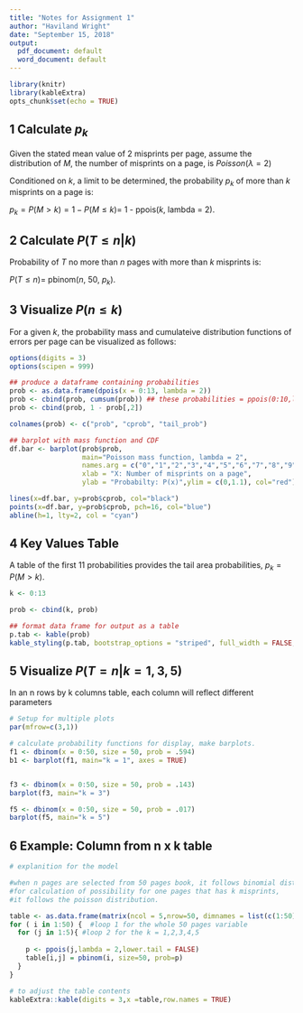 ```yaml
---
title: "Notes for Assignment 1"
author: "Haviland Wright"
date: "September 15, 2018"
output:
  pdf_document: default
  word_document: default
---
```


```r
library(knitr)
library(kableExtra)
opts_chunk$set(echo = TRUE)
```


## 1 Calculate $p_k$

Given the stated mean value of 2 misprints per page, assume the distribution of $M$, the number of misprints on a page, is $Poisson(\lambda = 2)$ 

Conditioned on $k$, a limit to be determined, the probability $p_k$ of more than $k$ misprints on a page is:  

$p_k = P(M > k) = 1 - P(M \leq k) =$ 1 - ppois($k$, lambda = 2).  


## 2 Calculate $P(T \leq n | k)$

Probability of $T$ no more than $n$ pages with more than $k$ misprints is:  

$P(T \leq n) =$ pbinom($n$, 50, $p_k$).  

\vspace{.2in}

## 3 Visualize $P(n \leq k)$

For a given $k$, the probability mass and cumulateive distribution functions of errors per page can be visualized as follows:
\vspace{.2in}
```r

options(digits = 3)
options(scipen = 999)

## produce a dataframe containing probabilities
prob <- as.data.frame(dpois(x = 0:13, lambda = 2))
prob <- cbind(prob, cumsum(prob)) ## these probabilities = ppois(0:10,lambda=2)
prob <- cbind(prob, 1 - prob[,2])

colnames(prob) <- c("prob", "cprob", "tail_prob")

## barplot with mass function and CDF
df.bar <- barplot(prob$prob,  
                  main="Poisson mass function, lambda = 2",
                  names.arg = c("0","1","2","3","4","5","6","7","8","9","10","11","12","13"),
                  xlab = "X: Number of misprints on a page", 
                  ylab = "Probabilty: P(x)",ylim = c(0,1.1), col="red")

lines(x=df.bar, y=prob$cprob, col="black")
points(x=df.bar, y=prob$cprob, pch=16, col="blue")
abline(h=1, lty=2, col = "cyan")

```
\vspace{.3in}  

## 4 Key Values Table

A table of the first 11 probabilities provides the tail area 
probabilities, $p_k = P(M > k)$.
\vspace{.2in}


```r

k <- 0:13

prob <- cbind(k, prob)

## format data frame for output as a table
p.tab <- kable(prob)
kable_styling(p.tab, bootstrap_options = "striped", full_width = FALSE, position = "left")

```
\newpage

## 5  Visualize  $P(T = n | k = 1, 3, 5)$

In an n rows by k columns table, each column will reflect different parameters

```r

# Setup for multiple plots
par(mfrow=c(3,1))

# calculate probability functions for display, make barplots.
f1 <- dbinom(x = 0:50, size = 50, prob = .594)
b1 <- barplot(f1, main="k = 1", axes = TRUE)


f3 <- dbinom(x = 0:50, size = 50, prob = .143)
barplot(f3, main="k = 3")

f5 <- dbinom(x = 0:50, size = 50, prob = .017)
barplot(f5, main="k = 5")


```


## 6  Example: Column from n x k table

```r
# explanition for the model 

#when n pages are selected from 50 pages book, it follows binomial distribution. 
#for calculation of possibility for one pages that has k misprints, 
#it follows the poisson distribution.

table <- as.data.frame(matrix(ncol = 5,nrow=50, dimnames = list(c(1:50),c(1:5))))
for ( i in 1:50) {  #loop 1 for the whole 50 pages variable 
  for (j in 1:5){ #loop 2 for the k = 1,2,3,4,5 
    
    p <- ppois(j,lambda = 2,lower.tail = FALSE) 
    table[i,j] = pbinom(i, size=50, prob=p) 
  }
}

# to adjust the table contents 
kableExtra::kable(digits = 3,x =table,row.names = TRUE)


```



